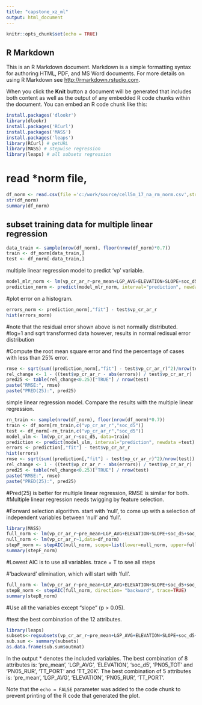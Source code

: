 ---
title: "capstone_xz_ml"
output: html_document
---

```{r setup, include=FALSE}
knitr::opts_chunk$set(echo = TRUE)
```

## R Markdown

This is an R Markdown document. Markdown is a simple formatting syntax for authoring HTML, PDF, and MS Word documents. For more details on using R Markdown see <http://rmarkdown.rstudio.com>.

When you click the **Knit** button a document will be generated that includes both content as well as the output of any embedded R code chunks within the document. You can embed an R code chunk like this:

```{r}
install.packages('dlookr')
library(dlookr)
install.packages('RCurl')
install.packages('MASS')
install.packages('leaps')
library(RCurl) # getURL 
library(MASS) # stepwise regression
library(leaps) # all subsets regression
```

# read *norm file, 
```{r}
df_norm <- read.csv(file ='c:/work/source/cell5m_17_na_rm_norm.csv',stringsAsFactors = TRUE)
str(df_norm)
summary(df_norm)


```


## subset training data for multiple linear regression

```{r}
data_train <- sample(nrow(df_norm), floor(nrow(df_norm)*0.7))
train <- df_norm[data_train,]
test <- df_norm[-data_train,]
```

multiple linear regression model to predict 'vp' variable. 
```{r}
model_mlr_norm <- lm(vp_cr_ar_r~pre_mean+LGP_AVG+ELEVATION+SLOPE+soc_d5+soc_d60+soc_d200+PN05_TOT+PN05_RUR+TT_PORT+TT_20K, data=train) 
prediction_norm <- predict(model_mlr_norm, interval="prediction", newdata =test)
```

#plot error on a histogram. 
```{r}
errors_norm <- prediction_norm[,"fit"] - test$vp_cr_ar_r
hist(errors_norm)
```
#note that the residual error shown above is not normally distributed.  
#log+1 and sqrt transformed data however, results in normal redisual error distribution

#Compute the root mean square error and find the percentage of cases with less than 25% error.
```{r}
rmse <- sqrt(sum((prediction_norm[,"fit"] - test$vp_cr_ar_r)^2)/nrow(test))
rel_change <- 1 - ((test$vp_cr_ar_r - abs(errors)) / test$vp_cr_ar_r)
pred25 <- table(rel_change<0.25)["TRUE"] / nrow(test)
paste("RMSE:", rmse)
paste("PRED(25):", pred25)
```

simple linear regression model. Compare the results with the multiple linear regression.
```{r}
rn_train <- sample(nrow(df_norm), floor(nrow(df_norm)*0.7))
train <- df_norm[rn_train,c("vp_cr_ar_r","soc_d5")]
test <- df_norm[-rn_train,c("vp_cr_ar_r","soc_d5")]
model_ulm <- lm(vp_cr_ar_r~soc_d5, data=train) 
prediction <- predict(model_ulm, interval="prediction", newdata =test)
errors <- prediction[,"fit"] - test$vp_cr_ar_r
hist(errors)
rmse <- sqrt(sum((prediction[,"fit"] - test$vp_cr_ar_r)^2)/nrow(test))
rel_change <- 1 - ((test$vp_cr_ar_r - abs(errors)) / test$vp_cr_ar_r)
pred25 <- table(rel_change<0.25)["TRUE"] / nrow(test)
paste("RMSE:", rmse)
paste("PRED(25):", pred25)
```

#Pred(25) is better for multiple linear regression, RMSE is similar for both.
#Multiple linear regression needs twigging by feature selection.

#Forward selection algorithm. start with 'null', to come up with a selection of independent variables between 'null' and 'full'. 
```{r echo=TRUE}
library(MASS)
full_norm <- lm(vp_cr_ar_r~pre_mean+LGP_AVG+ELEVATION+SLOPE+soc_d5+soc_d60+soc_d200+PN05_TOT+PN05_RUR+TT_PORT+TT_20K, data=df_norm)
null_norm <- lm(vp_cr_ar_r~1,data=df_norm)
stepF_norm <- stepAIC(null_norm, scope=list(lower=null_norm, upper=full_norm), direction= "forward", trace=TRUE)
summary(stepF_norm)
```
#Lowest AIC is to use all variables.  trace = T to see all steps

#'backward' elimination, which will start with 'full'.
```{r echo=TRUE}
full_norm <- lm(vp_cr_ar_r~pre_mean+LGP_AVG+ELEVATION+SLOPE+soc_d5+soc_d60+soc_d200+PN05_TOT+PN05_RUR+TT_PORT+TT_20K,data=df_norm)
stepB_norm <- stepAIC(full_norm, direction= "backward", trace=TRUE)
summary(stepB_norm)
```
#Use all the variables except "slope" (p > 0.05).

#test the best combination of the 12 attributes.
```{r}
library(leaps)
subsets<-regsubsets(vp_cr_ar_r~pre_mean+LGP_AVG+ELEVATION+SLOPE+soc_d5+soc_d60+soc_d200+PN05_TOT+PN05_RUR+TT_PORT+TT_20K, data = df_norm, nbest=1,)
sub.sum <- summary(subsets)
as.data.frame(sub.sum$outmat)


```
In the output * denotes the included variables.
The best combination of 8 attributes is: 'pre_mean', 'LGP_AVG', 'ELEVATION', 'soc_d5', 'PN05_TOT' and 'PN05_RUR', 'TT_PORT' and 'TT_20K'.
The best combination of 5 attributes is: 'pre_mean', 'LGP_AVG', 'ELEVATION', 'PN05_RUR', 'TT_PORT'.







Note that the `echo = FALSE` parameter was added to the code chunk to prevent printing of the R code that generated the plot.
